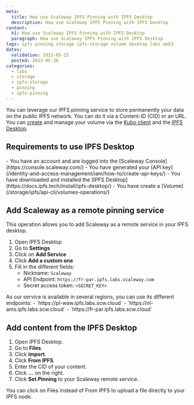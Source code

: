 ```yaml
---
meta:
  title: How use Scaleway IPFS Pinning with IPFS Desktop
  description: How use Scaleway IPFS Pinning with IPFS Desktop
content:
  h1: How use Scaleway IPFS Pinning with IPFS Desktop
  paragraph: How use Scaleway IPFS Pinning with IPFS Desktop
tags: ipfs pinning storage ipfs-storage volume desktop labs web3
dates:
  validation: 2023-05-25
  posted: 2023-05-30
categories:
  - labs
  - storage
  - ipfs-storage
  - pinning
  - ipfs-pinning
---
```


You can leverage our IPFS pinning service to store permanently your data on the public IPFS network. You can do it via a Content-ID (CID) or an URL. You can [create](/labs/ipfs/api-cli/volumes-operations) and manage your volume  via the [Kubo client](https://docs.ipfs.tech/install/command-line/) and the [IPFS Desktop](https://docs.ipfs.tech/install/ipfs-desktop/).

## Requirements to use IPFS Desktop

<Macro id="iam-requirements" />

<Message type="requirement">
    - You have an account and are logged into the [Scaleway Console](https://console.scaleway.com/)
    - You have generated your [API key](/identity-and-access-management/iam/how-to/create-api-keys/)
    - You have downloaded and installed the [IPFS Desktop](https://docs.ipfs.tech/install/ipfs-desktop/)
    - You have create a [Volume](/storage/ipfs/api-cli/volumes-operations/)
</Message>

## Add Scaleway as a remote pinning service

This operation allows you to add Scaleway as a remote service in your IPFS desktop.

1. Open IPFS Desktop
2. Go to **Settings**
3. Click on **Add Service**
4. Click **Add a custom one**
5. Fill in the different fields:
    - Nickname: `Scaleway`
    - API Endpoint: `https://fr-par.ipfs.labs.scaleway.com`
    - Secret access token: `<SECRET_KEY>`

<Message type="note">
    As our service is available in several regions, you can use its different endpoints:
    - `https://pl-waw.ipfs.labs.scw.cloud`
    - `https://nl-ams.ipfs.labs.scw.cloud`
    - `https://fr-par.ipfs.labs.scw.cloud`
</Message>


<Lightbox src="add-service-ipfs-desktop.webp" alt="" />
<Lightbox src="add-service-ipfs-desktop-zoom.webp" alt="" />


## Add content from the IPFS Desktop

1. Open IPFS Desktop.
2. Go to **Files**.
3. Click **import**.
4. Click **From IPFS**.
5. Enter the CID of your content.
6. Click **...** on the right.
7. Click **Set Pinning** to your Scaleway remote service.

<Lightbox src="set-pinning-service.webp" alt="" />

<Message type="note">
    You can click on Files instead of From IPFS to upload a file directly to your IPFS node.
</Message>





